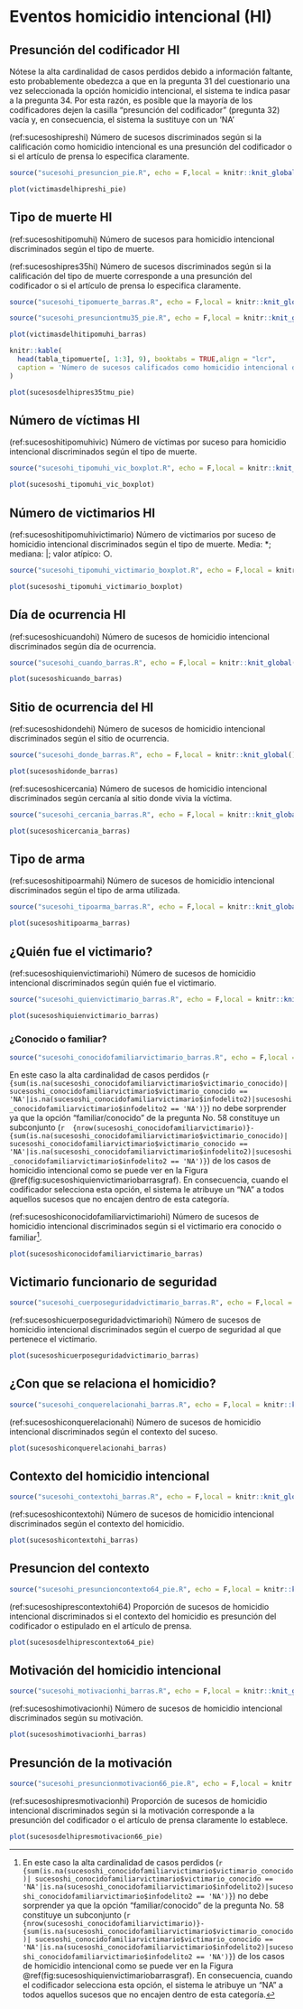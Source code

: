 # Eventos homicidio intencional (HI)
## Presunción del codificador HI
Nótese la alta cardinalidad de casos perdidos debido a información faltante, esto probablemente obedezca a que en la pregunta 31 del cuestionario una vez seleccionada la opción homicidio intencional, el sistema te indica pasar a la pregunta 34. Por esta razón, es posible que la mayoría de los codificadores dejen la casilla "presunción del codificador" (pregunta 32) vacía y, en consecuencia, el sistema la sustituye con un 'NA'

(ref:sucesoshipreshi) Número de sucesos discriminados según si la calificación como homicidio intencional es una presunción del codificador o si el artículo de prensa lo especifica claramente.

```r
source("sucesohi_presuncion_pie.R", echo = F,local = knitr::knit_global())
```

```r
plot(victimasdelhipreshi_pie)
```

## Tipo de muerte HI

(ref:sucesoshitipomuhi) Número de sucesos para homicidio intencional discriminados según el tipo de muerte.

(ref:sucesoshipres35hi) Número de sucesos discriminados según si la calificación del tipo de muerte corresponde a una presunción del codificador o si el artículo de prensa lo especifica claramente.

```r
source("sucesohi_tipomuerte_barras.R", echo = F,local = knitr::knit_global())
```

```r
source("sucesohi_presunciontmu35_pie.R", echo = F,local = knitr::knit_global())
```

```r
plot(victimasdelhitipomuhi_barras)
```

```r
knitr::kable(
  head(tabla_tipomuerte[, 1:3], 9), booktabs = TRUE,align = "lcr",
  caption = 'Número de sucesos calificados como homicidio intencional discriminados por el tipo de muerte de las víctimas.'
)

```

```r
plot(sucesosdelhipres35tmu_pie)
```

## Número de víctimas HI

(ref:sucesoshitipomuhivic) Número de víctimas por suceso para homicidio intencional discriminados según el tipo de muerte.

```r
source("sucesohi_tipomuhi_vic_boxplot.R", echo = F,local = knitr::knit_global())
```

```r
plot(sucesoshi_tipomuhi_vic_boxplot)
```

## Número de victimarios HI

(ref:sucesoshitipomuhivictimario) Número de victimarios por suceso de homicidio intencional discriminados según el tipo de muerte. Media: *; mediana: |; valor atípico: ○.

```r
source("sucesohi_tipomuhi_victimario_boxplot.R", echo = F,local = knitr::knit_global())
```

```r
plot(sucesoshi_tipomuhi_victimario_boxplot)
```

## Día de ocurrencia HI

(ref:sucesoshicuandohi) Número de sucesos de homicidio intencional discriminados según día de ocurrencia.

```r
source("sucesohi_cuando_barras.R", echo = F,local = knitr::knit_global())
```

```r
plot(sucesoshicuando_barras)
```

## Sitio de ocurrencia del HI

(ref:sucesoshidondehi) Número de sucesos de homicidio intencional discriminados según el sitio de ocurrencia.

```r
source("sucesohi_donde_barras.R", echo = F,local = knitr::knit_global())
```

```r
plot(sucesoshidonde_barras)
```

(ref:sucesoshicercania) Número de sucesos de homicidio intencional discriminados según cercanía al sitio donde vivia la víctima.

```r
source("sucesohi_cercania_barras.R", echo = F,local = knitr::knit_global())
```

```r
plot(sucesoshicercania_barras)
```

## Tipo de arma

(ref:sucesoshitipoarmahi) Número de sucesos de homicidio intencional discriminados según el tipo de arma utilizada.

```r
source("sucesohi_tipoarma_barras.R", echo = F,local = knitr::knit_global())
```

```r
plot(sucesoshitipoarma_barras)
```

## ¿Quién fue el victimario? 

(ref:sucesoshiquienvictimariohi) Número de sucesos de homicidio intencional discriminados según quién fue el victimario.

```r
source("sucesohi_quienvictimario_barras.R", echo = F,local = knitr::knit_global())
```

```r
plot(sucesoshiquienvictimario_barras)
```

### ¿Conocido o familiar? 

```r
source("sucesohi_conocidofamiliarvictimario_barras.R", echo = F,local = knitr::knit_global())
```

En este caso la alta cardinalidad de casos perdidos (`r {sum(is.na(sucesoshi_conocidofamiliarvictimario$victimario_conocido)| sucesoshi_conocidofamiliarvictimario$victimario_conocido == 'NA'|is.na(sucesoshi_conocidofamiliarvictimario$infodelito2)|sucesoshi_conocidofamiliarvictimario$infodelito2 == 'NA')} `) no debe sorprender ya que la opción "familiar/conocido" de la pregunta No. 58 constituye un subconjunto (`r  {nrow(sucesoshi_conocidofamiliarvictimario)}-{sum(is.na(sucesoshi_conocidofamiliarvictimario$victimario_conocido)| sucesoshi_conocidofamiliarvictimario$victimario_conocido == 'NA'|is.na(sucesoshi_conocidofamiliarvictimario$infodelito2)|sucesoshi_conocidofamiliarvictimario$infodelito2 == 'NA')}`) de los casos de homicidio intencional como se puede ver en la Figura \@ref(fig:sucesoshiquienvictimariobarrasgraf). En consecuencia, cuando el codificador selecciona esta opción, el sistema le atribuye un "NA" a todos aquellos sucesos que no encajen dentro de esta categoría. 

(ref:sucesoshiconocidofamiliarvictimariohi) Número de sucesos de homicidio intencional discriminados según si el victimario era conocido o familiar^[En este caso la alta cardinalidad de casos perdidos (`r {sum(is.na(sucesoshi_conocidofamiliarvictimario$victimario_conocido)| sucesoshi_conocidofamiliarvictimario$victimario_conocido == 'NA'|is.na(sucesoshi_conocidofamiliarvictimario$infodelito2)|sucesoshi_conocidofamiliarvictimario$infodelito2 == 'NA')} `) no debe sorprender ya que la opción "familiar/conocido" de la pregunta No. 58 constituye un subconjunto (`r  {nrow(sucesoshi_conocidofamiliarvictimario)}-{sum(is.na(sucesoshi_conocidofamiliarvictimario$victimario_conocido)| sucesoshi_conocidofamiliarvictimario$victimario_conocido == 'NA'|is.na(sucesoshi_conocidofamiliarvictimario$infodelito2)|sucesoshi_conocidofamiliarvictimario$infodelito2 == 'NA')}`) de los casos de homicidio intencional como se puede ver en la Figura \@ref(fig:sucesoshiquienvictimariobarrasgraf). En consecuencia, cuando el codificador selecciona esta opción, el sistema le atribuye un "NA" a todos aquellos sucesos que no encajen dentro de esta categoría.].

```r
plot(sucesoshiconocidofamiliarvictimario_barras)
```

##	Victimario funcionario de seguridad

```r
source("sucesohi_cuerposeguridadvictimario_barras.R", echo = F,local = knitr::knit_global())
```

(ref:sucesoshicuerposeguridadvictimariohi) Número de sucesos de homicidio intencional discriminados según el cuerpo de seguridad al que pertenece el victimario.

```r
plot(sucesoshicuerposeguridadvictimario_barras)
```

## ¿Con que se relaciona el homicidio? 

```r
source("sucesohi_conquerelacionahi_barras.R", echo = F,local = knitr::knit_global())
```

(ref:sucesoshiconquerelacionahi) Número de sucesos de homicidio intencional discriminados según el contexto del suceso.

```r
plot(sucesoshiconquerelacionahi_barras)
```

## Contexto del homicidio intencional 

```r
source("sucesohi_contextohi_barras.R", echo = F,local = knitr::knit_global())
```

(ref:sucesoshicontextohi) Número de sucesos de homicidio intencional discriminados según el contexto del homicidio.

```r
plot(sucesoshicontextohi_barras)
```

## Presuncion del contexto

```r
source("sucesohi_presuncioncontexto64_pie.R", echo = F,local = knitr::knit_global())
```

(ref:sucesoshiprescontextohi64) Proporción de sucesos de homicidio intencional discriminados si el contexto del homicidio es presunción del codificador o estipulado en el artículo de prensa.

```r
plot(sucesosdelhiprescontexto64_pie)
```

## Motivación del homicidio intencional 

```r
source("sucesohi_motivacionhi_barras.R", echo = F,local = knitr::knit_global())
```

(ref:sucesoshimotivacionhi) Número de sucesos de homicidio intencional discriminados según su motivación.

```r
plot(sucesoshimotivacionhi_barras)
```

## Presunción de la motivación

```r
source("sucesohi_presuncionmotivacion66_pie.R", echo = F,local = knitr::knit_global())
```

(ref:sucesoshipresmotivacionhi) Proporción de sucesos de homicidio intencional discriminados según si la motivación corresponde a la presunción del codificador o el artículo de prensa claramente lo establece.

```r
plot(sucesosdelhipresmotivacion66_pie)
```
